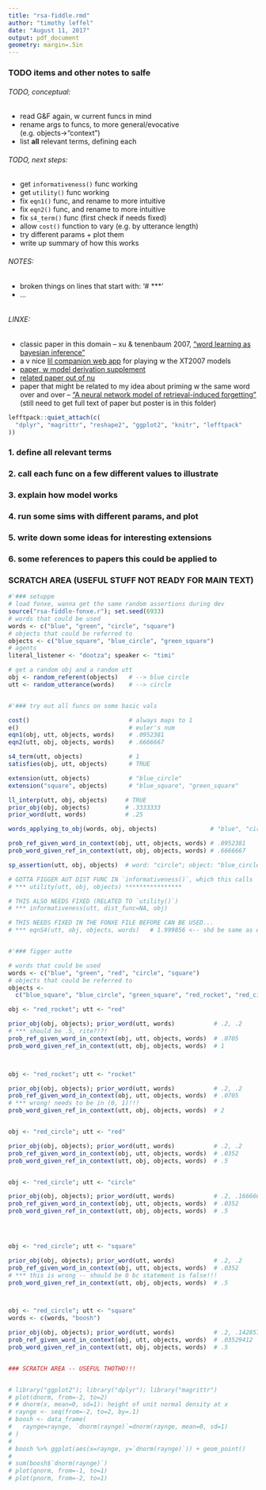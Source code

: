 ---
title: "rsa-fiddle.rmd"
author: "timothy leffel"
date: "August 11, 2017"
output: pdf_document
geometry: margin=.5in
---

### TODO items and other notes to salfe


###### TODO, conceptual: 

- read G&F again, w current funcs in mind
- rename args to funcs, to more general/evocative (e.g. objects$\rightarrow$"context")
- list **all** relevant terms, defining each

###### TODO, next steps: 

- get `informativeness()` func working
- get `utility()` func working
- fix `eqn1()` func, and rename to more intuitive
- fix `eqn2()` func, and rename to more intuitive
- fix `s4_term()` func (first check if needs fixed)
- allow `cost()` function to vary (e.g. by utterance length)
- try different params + plot them
- write up summary of how this works


###### NOTES: 

- broken things on lines that start with: '# *** '
- ...



```{r}

```



###### LINXE: 

- classic paper in this domain -- xu & tenenbaum 2007, ["word learning as bayesian inference"]()
- a v nice [lil companion web app](http://forestdb.org/models/word-learning.html) for playing w the XT2007 models
- [paper, w model derivation supplement](https://stanford.edu/~ngoodman/papers/FrankGoodman-Science2012.pdf)
- [related paper out of nu](https://mindmodeling.org/cogsci2015/papers/0041/paper0041.pdf)
- paper that might be related to my idea about priming w the same word over and over -- ["A neural network model of retrieval-induced forgetting"](http://psycnet.apa.org/doiLanding?doi=10.1037%2F0033-295X.114.4.887) (still need to get full text of paper but poster is in this folder)


```{r setup, include=FALSE}
lefftpack::quiet_attach(c(
  "dplyr", "magrittr", "reshape2", "ggplot2", "knitr", "lefftpack"
))
```


### 1. define all relevant terms


### 2. call each func on a few different values to illustrate


### 3. explain how model works


### 4. run some sims with different params, and plot


### 5. write down some ideas for interesting extensions


### 6. some references to papers this could be applied to 


### SCRATCH AREA (USEFUL STUFF NOT READY FOR MAIN TEXT)

```{r}




#'### setuppe
# load fonxe, wanna get the same random assertions during dev
source("rsa-fiddle-fonxe.r"); set.seed(6933)
# words that could be used
words <- c("blue", "green", "circle", "square")
# objects that could be referred to
objects <- c("blue_square", "blue_circle", "green_square")
# agents
literal_listener <- "dootza"; speaker <- "timi"

# get a random obj and a random utt
obj <- random_referent(objects)   # --> blue circle
utt <- random_utterance(words)    # --> circle


#'### try out all funcs on some basic vals

cost()                            # always maps to 1
e()                               # euler's num
eqn1(obj, utt, objects, words)    # .0952381
eqn2(utt, obj, objects, words)    # .6666667

s4_term(utt, objects)             # 1
satisfies(obj, utt, objects)      # TRUE

extension(utt, objects)           # "blue_circle"     
extension("square", objects)      # "blue_square", "green_square"

ll_interp(utt, obj, objects)     # TRUE
prior_obj(obj, objects)          # .3333333
prior_word(utt, words)           # .25

words_applying_to_obj(words, obj, objects)               # "blue", "circle"

prob_ref_given_word_in_context(obj, utt, objects, words) # .0952381
prob_word_given_ref_in_context(utt, obj, objects, words) # .6666667

sp_assertion(utt, obj, objects)  # word: "circle"; object: "blue_circle"; val=T

# GOTTA FIGGER AUT DIST FUNC IN `informativeness()`, which this calls
# *** utility(utt, obj, objects) ****************

# THIS ALSO NEEDS FIXED (RELATED TO `utility()`)
# *** informativeness(utt, dist_func=NA, obj)

# THIS NEEDS FIXED IN THE FONXE FILE BEFORE CAN BE USED...
# *** eqnS4(utt, obj, objects, words)   # 1.999856 <-- shd be same as eqn2()


#'### figger autte

# words that could be used
words <- c("blue", "green", "red", "circle", "square")
# objects that could be referred to
objects <- 
  c("blue_square", "blue_circle", "green_square", "red_rocket", "red_circle")

obj <- "red_rocket"; utt <- "red"

prior_obj(obj, objects); prior_word(utt, words)           # .2, .2
# *** should be .5, rite?!?!
prob_ref_given_word_in_context(obj, utt, objects, words)  # .0705
prob_word_given_ref_in_context(utt, obj, objects, words)  # 1



obj <- "red_rocket"; utt <- "rocket"

prior_obj(obj, objects); prior_word(utt, words)           # .2, .2
prob_ref_given_word_in_context(obj, utt, objects, words)  # .0705
# *** wrong! needs to be in (0, 1)!!!
prob_word_given_ref_in_context(utt, obj, objects, words)  # 2


obj <- "red_circle"; utt <- "red"

prior_obj(obj, objects); prior_word(utt, words)           # .2, .2
prob_ref_given_word_in_context(obj, utt, objects, words)  # .0352
prob_word_given_ref_in_context(utt, obj, objects, words)  # .5


obj <- "red_circle"; utt <- "circle"

prior_obj(obj, objects); prior_word(utt, words)           # .2, .1666667
prob_ref_given_word_in_context(obj, utt, objects, words)  # .0352
prob_word_given_ref_in_context(utt, obj, objects, words)  # .5




obj <- "red_circle"; utt <- "square"

prior_obj(obj, objects); prior_word(utt, words)           # .2, .2
prob_ref_given_word_in_context(obj, utt, objects, words)  # .0352
# *** this is wrong -- should be 0 bc statement is false!!!
prob_word_given_ref_in_context(utt, obj, objects, words)  # .5



obj <- "red_circle"; utt <- "square"
words <- c(words, "boosh")

prior_obj(obj, objects); prior_word(utt, words)           # .2, .1428571
prob_ref_given_word_in_context(obj, utt, objects, words)  # .03529412
prob_word_given_ref_in_context(utt, obj, objects, words)  # .5


### SCRATCH AREA -- USEFUL THOTHO!!!


# library("ggplot2"); library("dplyr"); library("magrittr")
# plot(dnorm, from=-2, to=2)
# # dnorm(x, mean=0, sd=1): height of unit normal density at x
# raynge <- seq(from=-2, to=2, by=.1)
# boosh <- data_frame(
#   raynge=raynge, `dnorm(raynge)`=dnorm(raynge, mean=0, sd=1)
# )
# 
# boosh %>% ggplot(aes(x=raynge, y=`dnorm(raynge)`)) + geom_point()
# 
# sum(boosh$`dnorm(raynge)`) 
# plot(qnorm, from=-1, to=1)
# plot(pnorm, from=-2, to=1)



```




